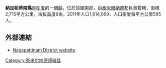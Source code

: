 '''納加帕蒂南縣'''是[[印度|印度]]的一個[[縣|縣]]，位於該國南部，由[[泰米爾納德邦|泰米爾納德邦]]負責管轄，面積2,715平方公里，海拔高度9米，2011年人口1,614,069，人口密度每平方公里595人。

==外部連結==
*[http://www.nagapattinam.tn.nic.in/ Nagapattinam District website] {{Wayback|url=http://www.nagapattinam.tn.nic.in/ |date=20190911071528 }}

{{泰米尔纳德邦行政区划小作品}}
[[Category:泰米尔纳德邦辖县|Category:泰米尔纳德邦辖县]]
